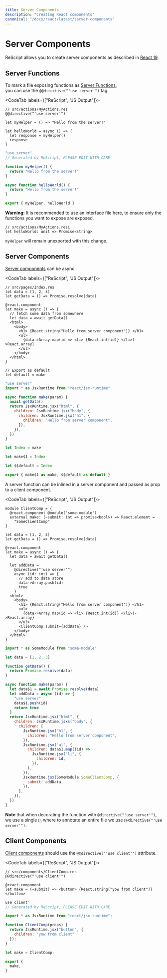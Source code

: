 ```yaml
---
title: Server Components
description: "Creating React components"
canonical: "/docs/react/latest/server-components"
---
```


# Server Components

ReScript allows you to create server components as described in [React 19](https://react.dev/reference/rsc/server-components).

## Server Functions

To mark a file exposing functions as [Server Functions](https://react.dev/reference/rsc/server-functions),  
you can use the `@@directive("'use server'")` tag.

<CodeTab labels={["ReScript", "JS Output"]}>

```res example
// src/actions/MyActions.res
@@directive("'use server'")

let myHelper = () => "Hello from the server!"

let helloWorld = async () => {
  let response = myHelper()
  response
}
```

```js
"use server"
// Generated by ReScript, PLEASE EDIT WITH CARE

function myHelper() {
  return "Hello from the server!"
}

async function helloWorld() {
  return "Hello from the server!"
}

export { myHelper, helloWorld }
```

</CodeTab>

**Warning:** It is recommended to use an interface file here, to ensure only the functions you want to expose are exposed.

```res
// src/actions/MyActions.resi
let helloWorld: unit => Promise<string>
```

`myHelper` will remain unexported with this change.

## Server Components

[Server components](https://react.dev/reference/rsc/server-components) can be async.

<CodeTab labels={["ReScript", "JS Output"]}>

```res example
// src/pages/Index.res
let data = [1, 2, 3]
let getData = () => Promise.resolve(data)

@react.component
let make = async () => {
  // fetch some data from somewhere
  let data = await getData()
  <html>
    <body>
      <h1> {React.string("Hello from server component")} </h1>
      <ul>
        {data->Array.map(id => <li> {React.int(id)} </li>)->React.array}
      </ul>
    </body>
  </html>
}

// Export as default
let default = make
```

```js
"use server"
import * as JsxRuntime from "react/jsx-runtime"

async function make(param) {
  await getData()
  return JsxRuntime.jsx("html", {
    children: JsxRuntime.jsx("body", {
      children: JsxRuntime.jsx("h1", {
        children: "Hello from server component",
      }),
    }),
  })
}

let Index = make

let make$1 = Index

let $$default = Index

export { make$1 as make, $$default as default }
```

</CodeTab>

A server function can be inlined in a server component and passed as prop to a client component.

<CodeTab labels={["ReScript", "JS Output"]}>

```res
module ClientComp = {
  @react.component @module("some-module")
  external make: (~submit: int => promise<bool>) => React.element =
    "SomeClientComp"
}

let data = [1, 2, 3]
let getData = () => Promise.resolve(data)

@react.component
let make = async () => {
  let data = await getData()

  let addData =
    @directive("'use server'")
    async (id: int) => {
      // add to data store
      data->Array.push(id)
      true
    }
  <html>
    <body>
      <h1> {React.string("Hello from server component")} </h1>
      <ul>
        {data->Array.map(id => <li> {React.int(id)} </li>)->React.array}
      </ul>
      <ClientComp submit={addData} />
    </body>
  </html>
}
```

```js
import * as SomeModule from "some-module"

let data = [1, 2, 3]

function getData() {
  return Promise.resolve(data)
}

async function make(param) {
  let data$1 = await Promise.resolve(data)
  let addData = async (id) => {
    "use server"
    data$1.push(id)
    return true
  }
  return JsxRuntime.jsx("html", {
    children: JsxRuntime.jsxs("body", {
      children: [
        JsxRuntime.jsx("h1", {
          children: "Hello from server component",
        }),
        JsxRuntime.jsx("ul", {
          children: data$1.map((id) =>
            JsxRuntime.jsx("li", {
              children: id,
            }),
          ),
        }),
        JsxRuntime.jsx(SomeModule.SomeClientComp, {
          submit: addData,
        }),
      ],
    }),
  })
}
```

</CodeTab>

**Note** that when decorating the function with `@directive("'use server'")`, we use a single `@`, where to annotate an entire file we use `@@directive("'use server'")`.

## Client Components

[Client components](https://react.dev/reference/rsc/use-client) should use the `@@directive("'use client'")` attribute.

<CodeTab labels={["ReScript", "JS Output"]}>

```res
// src/components/ClientComp.res
@@directive("'use client'")

@react.component
let make = (~submit) => <button> {React.string("yow from client")} </button>
```

```js
use client'
// Generated by ReScript, PLEASE EDIT WITH CARE

import * as JsxRuntime from "react/jsx-runtime";

function ClientComp(props) {
  return JsxRuntime.jsx("button", {
    children: "yow from client"
  });
}

let make = ClientComp;

export {
  make,
}
```

</CodeTab>
